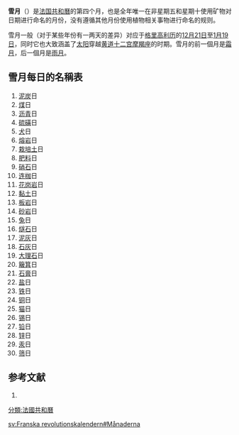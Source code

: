 '''雪月'''（{{lang-fr|Nivôse}}）是[[法国|法国]][[共和曆|共和曆]]的第四个月，也是全年唯一在非星期五和星期十使用矿物对日期进行命名的月份，没有遵循其他月份使用植物相关事物进行命名的规则。

雪月一般（对于某些年份有一两天的差异）对应于[[格里高利历|格里高利历]]的[[12月21日|12月21日]]至[[1月19日|1月19日]]，同时它也大致涵盖了[[太阳|太阳]]穿越[[黄道十二宫|黄道十二宫]][[摩羯座|摩羯座]]的时期。雪月的前一個月是[[霜月|霜月]]，后一個月是[[雨月|雨月]]。

== 雪月每日的名稱表 ==
# [[泥炭|泥炭]]日
# [[煤|煤]]日
# [[沥青|沥青]]日
# [[硫磺|硫磺]]日
# [[犬|犬]]日
# [[熔岩|熔岩]]日
# [[腐殖质|栽培土]]日
# [[肥料|肥料]]日
# [[硝石|硝石]]日
# [[连枷|连枷]]日
# [[花岗岩|花岗岩]]日
# [[黏土|黏土]]日
# [[板岩|板岩]]日
# [[砂岩|砂岩]]日
# [[兔|兔]]日
# [[燧石|燧石]]日
# [[泥灰岩|泥灰]]日
# [[石灰石|石灰]]日
# [[大理石|大理石]]日
# [[簸箕|簸箕]]日
# [[石膏|石膏]]日
# [[盐|盐]]日
# [[铁|铁]]日
# [[铜|铜]]日
# [[猫|猫]]日
# [[锡|锡]]日
# [[铅|铅]]日
# [[锌|锌]]日
# [[汞|汞]]日
# [[筲箕|筛]]日

==参考文献==

# {{Cite web |url= http://pierre.collenot.pagesperso-orange.fr/Issards_fr/outils/calrepub.htm |title= Conversion de                  dates républicaines en dates                 grégoriennes}}

{{模板:法國共和月曆}}
[[分類:法國共和曆|分類:法國共和曆]]

[[sv:Franska_revolutionskalendern#Månaderna|sv:Franska revolutionskalendern#Månaderna]]